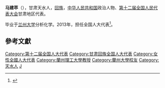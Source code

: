 '''马建苹'''（{{bd|1973年||}}），甘肃天水人，[[回族|回族]]，[[中华人民共和国|中华人民共和国]]政治人物、[[第十二届全国人民代表大会|第十二届全国人民代表大会]]甘肃地区代表。

毕业于[[兰州大学|兰州大学]]分析化学。2013年，担任全国人大代表<ref>{{cite news|title=全国人大代表信息-马建苹|url= http://210.82.31.1:8084/delegate/viewDelegate.action?dbid=122506|accessdate=2013-04-05|newspaper=全国人大网}}{{Dead link|date=2020年1月 |bot=InternetArchiveBot |fix-attempted=yes }}</ref>。

==參考文獻==
{{reflist}}
{{中华人民共和国政治人物小作品}}

{{DEFAULTSORT:Ma馬}}
[[Category:第十二届全国人大代表|Category:第十二届全国人大代表]]
[[Category:甘肃回族全国人大代表|Category:甘肃回族全国人大代表]]
[[Category:女性全國人大代表|Category:女性全國人大代表]]
[[Category:蘭州理工大學教授|Category:蘭州理工大學教授]]
[[Category:蘭州大學校友|Category:蘭州大學校友]]
[[Category:天水人|Category:天水人]]
[[Category:马姓|J]]